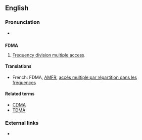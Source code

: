 ==English==

===Pronunciation===
* {{audio|en-us-FDMA.ogg|Audio (US)}}

==={{initialism}}===
'''FDMA'''

# [[frequency division multiple access#English|Frequency division multiple access]].

====Translations====
* French: FDMA, [[AMFR]], [[accès multiple par répartition dans les fréquences]]

====Related terms====
* [[CDMA]]
* [[TDMA]]

===External links===
* {{pedialite}}